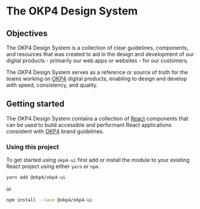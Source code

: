 
<Meta title="Welcome" />

# The OKP4 Design System

## Objectives

The OKP4 Design System is a collection of clear guidelines, components, and resources that was created to aid in the design and development of our
digital products - primarily our web apps or websites - for our customers.

The OKP4 Design System serves as a reference or source of truth for the teams working on [OKP4](https://www.okp4.com) digital products, enabling to design and develop with speed,
consistency, and quality.

## Getting started

The OKP4 Design System contains a collection of [React](https://reactjs.org) components that can be used to build accessible and performant React applications
consistent with [OKP4](https://www.ubleam.com) brand guidelines.

### Using this project

To get started using `okp4-ui` first add or install the module to your existing React project using either `yarn` or `npm`.

```sh
yarn add @okp4/okp4-ui
```

or

```sh
npm install --save @okp4/okp4-ui
```
